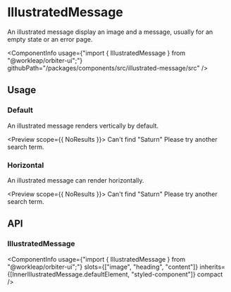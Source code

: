 
<Meta
    title="Components/IllustratedMessage"
    id="illustrated-message"
/>

# IllustratedMessage

<Tagline>An illustrated message display an image and a message, usually for an empty state or an error page.</Tagline>

<ComponentInfo
    usage={"import { IllustratedMessage } from \"@workleap/orbiter-ui\";"}
    githubPath="/packages/components/src/illustrated-message/src"
/>

## Usage

### Default

An illustrated message renders vertically by default.

<Preview scope={{ NoResults }}>
    <Story name="default">
        <IllustratedMessage>
            <SvgImage src={NoResults} aria-label="Galaxy" stroke="neutral-icon" />
            <Heading>Can't find "Saturn"</Heading>
            <Content>Please try another search term.</Content>
        </IllustratedMessage>
    </Story>
</Preview>

### Horizontal

An illustrated message can render horizontally.

<Preview scope={{ NoResults }}>
    <Story name="horizontal">
        <IllustratedMessage orientation="horizontal">
            <SvgImage src={NoResults} aria-label="Galaxy" stroke="neutral-icon" />
            <Heading>Can't find "Saturn"</Heading>
            <Content>Please try another search term.</Content>
        </IllustratedMessage>
    </Story>
</Preview>

## API

### IllustratedMessage

<ComponentInfo
    usage={"import { IllustratedMessage } from \"@workleap/orbiter-ui\";"}
    slots={["image", "heading", "content"]}
    inherits={[InnerIllustratedMessage.defaultElement, "styled-component"]}
    compact
/>

<ArgsTable of={InnerIllustratedMessage} sort="alpha" />
